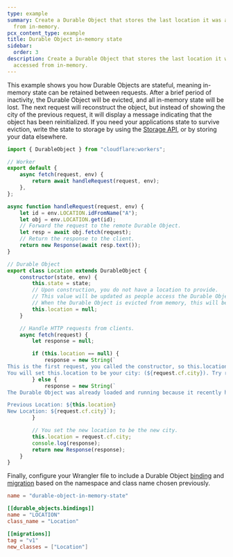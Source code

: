 ```yaml
---
type: example
summary: Create a Durable Object that stores the last location it was accessed
  from in-memory.
pcx_content_type: example
title: Durable Object in-memory state
sidebar:
  order: 3
description: Create a Durable Object that stores the last location it was
  accessed from in-memory.
---
```



This example shows you how Durable Objects are stateful, meaning in-memory state can be retained between requests. After a brief period of inactivity, the Durable Object will be evicted, and all in-memory state will be lost. The next request will reconstruct the object, but instead of showing the city of the previous request, it will display a message indicating that the object has been reinitialized. If you need your applications state to survive eviction, write the state to storage by using the [Storage API](/durable-objects/api/storage-api/), or by storing your data elsewhere.

```js
import { DurableObject } from "cloudflare:workers";

// Worker
export default {
	async fetch(request, env) {
		return await handleRequest(request, env);
	},
};

async function handleRequest(request, env) {
	let id = env.LOCATION.idFromName("A");
	let obj = env.LOCATION.get(id);
	// Forward the request to the remote Durable Object.
	let resp = await obj.fetch(request);
	// Return the response to the client.
	return new Response(await resp.text());
}

// Durable Object
export class Location extends DurableObject {
	constructor(state, env) {
		this.state = state;
		// Upon construction, you do not have a location to provide.
		// This value will be updated as people access the Durable Object.
		// When the Durable Object is evicted from memory, this will be reset.
		this.location = null;
	}

	// Handle HTTP requests from clients.
	async fetch(request) {
		let response = null;

		if (this.location == null) {
			response = new String(`
This is the first request, you called the constructor, so this.location was null.
You will set this.location to be your city: (${request.cf.city}). Try reloading the page.`);
		} else {
			response = new String(`
The Durable Object was already loaded and running because it recently handled a request.

Previous Location: ${this.location}
New Location: ${request.cf.city}`);
		}

		// You set the new location to be the new city.
		this.location = request.cf.city;
		console.log(response);
		return new Response(response);
	}
}
```

Finally, configure your Wrangler file to include a Durable Object [binding](/durable-objects/get-started/tutorial/#5-configure-durable-object-bindings) and [migration](/durable-objects/reference/durable-objects-migrations/) based on the namespace and class name chosen previously.

<WranglerConfig>

```toml title="wrangler.toml"
name = "durable-object-in-memory-state"

[[durable_objects.bindings]]
name = "LOCATION"
class_name = "Location"

[[migrations]]
tag = "v1"
new_classes = ["Location"]
```

</WranglerConfig>
